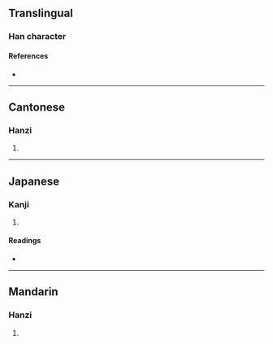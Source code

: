 {{also|婔}}
{{character info}}
==Translingual==

===Han character===
{{Han char|rn=38|rad=女|as=08|sn=11|four=11441|canj=LYV|ids=⿱非女}}

====References====
* {{Han ref|kx=0264.260|dkj=06410|dj=0531.170|hdz=21057.080|uh=5A53|ud=23123|bh=D4DA|bd=54490}}

----

==Cantonese==

===Hanzi===
{{yue-hanzi|jyut=[[fei1]], [[fei4]]|y=fei1, fei4}}

# {{rfdef|yue|sort=女08}}

----

==Japanese==

===Kanji===
{{ja-kanji|grade=|rs=女08}}

# {{rfdef|ja|sort=女08}}

====Readings====
* {{ja-readings|on=[[ひ]] (hi)|kun=[[さまよう]] (samayou)}}

----

==Mandarin==

===Hanzi===
{{cmn-hanzi|pin=[[fēi]] ([[fei1]])|wg=fei<sup>1</sup>}}

# {{rfdef|cmn|sort=女08}}